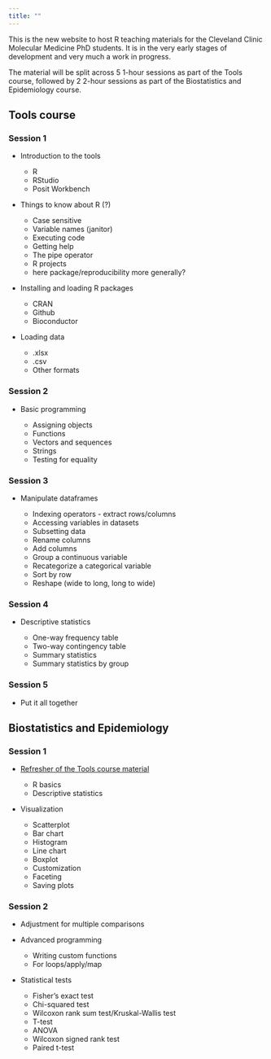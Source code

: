 ```yaml
---
title: ""
---
```


This is the new website to host R teaching materials for the Cleveland Clinic Molecular Medicine PhD students. It is in the very early stages of development and very much a work in progress.

The material will be split across 5 1-hour sessions as part of the Tools course, followed by 2 2-hour sessions as part of the Biostatistics and Epidemiology course.

## Tools course

### Session 1

- Introduction to the tools

    - R
    - RStudio
    - Posit Workbench
    
- Things to know about R (?)

    - Case sensitive
    - Variable names (janitor)
    - Executing code
    - Getting help
    - The pipe operator
    - R projects
    - here package/reproducibility more generally?

- Installing and loading R packages

    - CRAN
    - Github
    - Bioconductor

- Loading data

    - .xlsx
    - .csv
    - Other formats

### Session 2

- Basic programming

    - Assigning objects
    - Functions
    - Vectors and sequences
    - Strings
    - Testing for equality

### Session 3

- Manipulate dataframes

    - Indexing operators - extract rows/columns
    - Accessing variables in datasets
    - Subsetting data
    - Rename columns
    - Add columns
    - Group a continuous variable
    - Recategorize a categorical variable
    - Sort by row
    - Reshape (wide to long, long to wide)
    
### Session 4

- Descriptive statistics

    - One-way frequency table
    - Two-way contingency table
    - Summary statistics
    - Summary statistics by group
    
### Session 5

- Put it all together 
    
## Biostatistics and Epidemiology

### Session 1

- [Refresher of the Tools course material](bio-epi-refresher.qmd)

    - R basics
    - Descriptive statistics
    
- Visualization 

    - Scatterplot
    - Bar chart
    - Histogram
    - Line chart
    - Boxplot
    - Customization
    - Faceting
    - Saving plots
    
### Session 2
    
- Adjustment for multiple comparisons

- Advanced programming

    - Writing custom functions
    - For loops/apply/map

- Statistical tests

    - Fisher's exact test
    - Chi-squared test
    - Wilcoxon rank sum test/Kruskal-Wallis test
    - T-test 
    - ANOVA
    - Wilcoxon signed rank test 
    - Paired t-test

